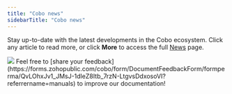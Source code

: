 ```yaml
---
title: "Cobo news"
sidebarTitle: "Cobo news"
---
```


Stay up-to-date with the latest developments in the Cobo ecosystem. Click any article to read more, or click **More** to access the full [News](https://www.cobo.com/news) page.

<img src="/en/images/dashboard/cobo-news.svg" className="screenshot_modal"/>
<Tip>Feel free to [share your feedback](https://forms.zohopublic.com/cobo/form/DocumentFeedbackForm/formperma/QvLOhxJv1_JMsJ-1dleZ8Itb_7rzN-LtgvsDdxosoVI?referrername=manuals) to improve our documentation!</Tip>